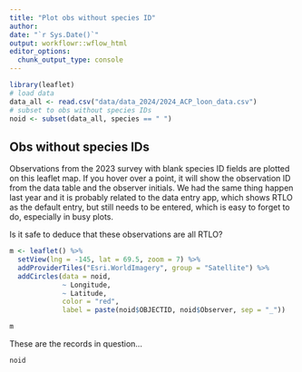 ```yaml
---
title: "Plot obs without species ID"
author:
date: "`r Sys.Date()`"
output: workflowr::wflow_html
editor_options:
  chunk_output_type: console
---
```


```r
library(leaflet)
# load data
data_all <- read.csv("data/data_2024/2024_ACP_loon_data.csv")
# subset to obs without species IDs
noid <- subset(data_all, species == " ")
```

## Obs without species IDs
Observations from the 2023 survey with blank species ID fields are plotted on this leaflet map. If you hover over a point, it will show the observation ID from the data table and the observer initials. We had the same thing happen last year and it is probably related to the data entry app, which shows RTLO as the default entry, but still needs to be entered, which is easy to forget to do, especially in busy plots. 

Is it safe to deduce that these observations are all RTLO?

```r
m <- leaflet() %>% 
  setView(lng = -145, lat = 69.5, zoom = 7) %>% 
  addProviderTiles("Esri.WorldImagery", group = "Satellite") %>% 
  addCircles(data = noid,
             ~ Longitude,
             ~ Latitude,
             color = "red",
             label = paste(noid$OBJECTID, noid$Observer, sep = "_"))

m
```
These are the records in question...
```r
noid
```
